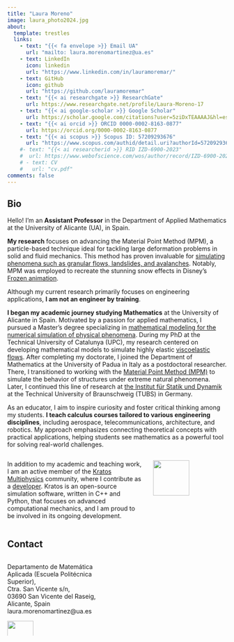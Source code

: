 ```yaml
---
title: "Laura Moreno"
image: laura_photo2024.jpg
about: 
  template: trestles
  links:
    - text: "{{< fa envelope >}} Email UA"
      url: "mailto: laura.morenomartinez@ua.es"
    - text: LinkedIn
      icon: linkedin
      url: "https://www.linkedin.com/in/lauramoremar/"
    - text: GitHub
      icon: github
      url: "https://github.com/lauramoremar"
    - text: "{{< ai researchgate >}} ResearchGate"  
      url: https://www.researchgate.net/profile/Laura-Moreno-17
    - text: "{{< ai google-scholar >}} Google Scholar"
      url: https://scholar.google.com/citations?user=5ziDxTEAAAAJ&hl=es
    - text: "{{< ai orcid >}} ORCID 0000-0002-8163-0877"
      url: https://orcid.org/0000-0002-8163-0877
    - text: "{{< ai scopus >}} Scopus ID: 57209293676"
      url: "https://www.scopus.com/authid/detail.uri?authorId=57209293676"  
    #- text: "{{< ai researcherid >}} RID IZD-6900-2023"
    #  url: https://www.webofscience.com/wos/author/record/IZD-6900-2023
    # - text: CV
    #   url: "cv.pdf"
comments: false
---
```

::: {.column-page}

## Bio
Hello! I'm an **Assistant Professor** in the Department of Applied Mathematics at the University of Alicante (UA), in Spain.

**My research** focuses on advancing the Material Point Method (MPM), a particle-based technique ideal for tackling large deformation problems in solid and fluid mechanics. This method has proven invaluable for <ins>simulating phenomena such as granular flows, landslides, and avalanches</ins>. Notably, MPM was employed to recreate the stunning snow effects in Disney's [Frozen animation](https://www.youtube.com/watch?v=O0kyDKu8K-k).

Although my current research primarily focuses on engineering applications, **I am not an engineer by training**.

**I began my academic journey studying Mathematics** at the University of Alicante in Spain. Motivated by a passion for applied mathematics, I pursued a Master's degree specializing in <ins>mathematical modeling for the numerical simulation of physical phenomena</ins>. During my PhD at the Technical University of Catalunya (UPC), my research centered on developing mathematical models to simulate highly elastic <ins>viscoelastic flows</ins>. After completing my doctorate, I joined the Department of Mathematics at the University of Padua in Italy as a postdoctoral researcher. There, I transitioned to working with the <ins>Material Point Method (MPM)</ins> to simulate the behavior of structures under extreme natural phenomena. Later, I continued this line of research at [the Institut für Statik und Dynamik](https://www.tu-braunschweig.de/isd) at the Technical University of Braunschweig (TUBS) in Germany.


As an educator, I aim to inspire curiosity and foster critical thinking among my students. **I teach calculus courses tailored to various engineering disciplines**, including aerospace, telecommunications, architecture, and robotics. My approach emphasizes connecting theoretical concepts with practical applications, helping students see mathematics as a powerful tool for solving real-world challenges.

::: columns
::: {.column width="65%"}

In addition to my academic and teaching work, I am an active member of the [Kratos Multiphysics](https://github.com/KratosMultiphysics/Kratos) community, where I contribute as a [developer](https://github.com/lauramoremar). Kratos is an open-source simulation software, written in C++ and Python, that focuses on advanced computational mechanics, and I am proud to be involved in its ongoing development.
:::

::: {.column width="35%"}

![](/assets/images/kratos.png){width=70% fig-align="center"}

:::
:::

## Contact

::: columns
::: {.column width="50%"}
Departamento de Matemática Aplicada (Escuela Politécnica Superior),\
Ctra. San Vicente s/n,\
03690 San Vicente del Raseig, Alicante, Spain\
laura.morenomartinez@ua.es

![](/assets/images/logo-ua-color_medi.png){width=50%}

:::

::: {.column width="50%"}


:::
:::

<!-- Finally I would also like to mention a **personal project** to which I dedicate my free time. I would like to point out that the gender gap in science, and in particular in engineering, is a fact today, as indicated by the [United Nations](https://www.un.org/en/un-chronicle/lack-gender-equality-science-everyone%E2%80%99s-problem#:~:text=According to%20UNESCO%20Science%20the%20percentage%20could%20be%20much%20higher%20). I believe that the **visibility** of historical women scientists is an important point to encourage girls to pursue careers in science, and in particular in engineering and mathematics. To this end, I manage the  instagram account named [Señoras de Ciencia](https://www.instagram.com/senyorasciencia/) (in spanish, sorry) with a lot of love, although I invest less time on it than I would like to. -->


:::

<link rel="me" href="https://fosstodon.org/@MikeMahoney218">
